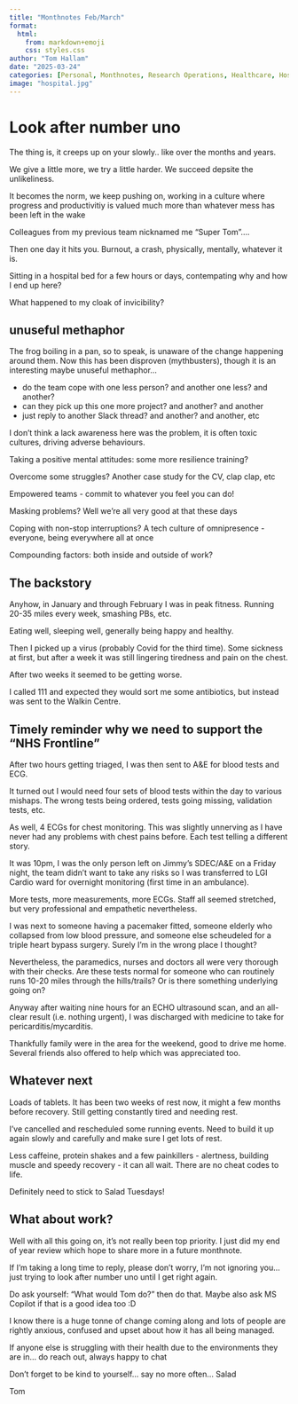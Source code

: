 ```yaml
---
title: "Monthnotes Feb/March"
format:
  html:
    from: markdown+emoji
    css: styles.css
author: "Tom Hallam"
date: "2025-03-24"
categories: [Personal, Monthnotes, Research Operations, Healthcare, Hospital, Patients, User Experience, Running, Wellbeing]
image: "hospital.jpg"
---
```


# Look after number uno

The thing is, it creeps up on your slowly.. like over the months and years.

We give a little more, we try a little harder. We succeed depsite the unlikeliness.

It becomes the norm, we keep pushing on, working in a culture where progress and productivitiy is valued much more than whatever mess has been left in the wake

Colleagues from my previous team nicknamed me "Super Tom"....

Then one day it hits you. Burnout, a crash, physically, mentally, whatever it is. 

Sitting in a hospital bed for a few hours or days, contempating why and how I end up here? 

What happened to my cloak of invicibility?

## unuseful methaphor

The frog boiling in a pan, so to speak, is unaware of the change happening around them. Now this has been disproven (mythbusters), though it is an interesting maybe unuseful methaphor...

* do the team cope with one less person? and another one less? and another? 
* can they pick up this one more project? and another? and another
* just reply to another Slack thread? and another? and another, etc

I don't think a lack awareness here was the problem, it is often toxic cultures, driving adverse behaviours. 

Taking a positive mental attitudes: some more resilience training?
 
Overcome some struggles? Another case study for the CV, clap clap, etc

Empowered teams - commit to whatever you feel you can do!

Masking problems? Well we're all very good at that these days

Coping with non-stop interruptions? A tech culture of omnipresence - everyone, being everywhere all at once

Compounding factors: both inside and outside of work?

## The backstory 

Anyhow, in January and through February I was in peak fitness. Running 20-35 miles every week, smashing PBs, etc. 

Eating well, sleeping well, generally being happy and healthy. 

Then I picked up a virus (probably Covid for the third time). Some sickness at first, but after a week it was still lingering tiredness and pain on the chest. 

After two weeks it seemed to be getting worse. 

I called 111 and expected they would sort me some antibiotics, but instead was sent to the Walkin Centre. 

## Timely reminder why we need to support the "NHS Frontline"

After two hours getting triaged, I was then sent to A&E for blood tests and ECG. 

It turned out I would need four sets of blood tests within the day to various mishaps. The wrong tests being ordered, tests going missing, validation tests, etc. 

As well, 4 ECGs for chest monitoring. This was slightly unnerving as I have never had any problems with chest pains before. Each test telling a different story.

It was 10pm, I was the only person left on Jimmy's SDEC/A&E on a Friday night, the team didn't want to take any risks so I was transferred to LGI Cardio ward for overnight monitoring (first time in an ambulance). 

More tests, more measurements, more ECGs. Staff all seemed stretched, but very professional and empathetic nevertheless. 

I was next to someone having a pacemaker fitted, someone elderly who collapsed from low blood pressure, and someone else scheudeled for a triple heart bypass surgery. Surely I'm in the wrong place I thought?

Nevertheless, the paramedics, nurses and doctors all were very thorough with their checks. Are these tests normal for someone who can routinely runs 10-20 miles through the hills/trails? Or is there something underlying going on?

Anyway after waiting nine hours for an ECHO ultrasound scan, and an all-clear result (i.e. nothing urgent), I was discharged with medicine to take for pericarditis/mycarditis. 

Thankfully family were in the area for the weekend, good to drive me home. Several friends also offered to help which was appreciated too.

## Whatever next 

Loads of tablets. It has been two weeks of rest now, it might a few months before recovery. Still getting constantly tired and needing rest. 

I've cancelled and rescheduled some running events. Need to build it up again slowly and carefully and make sure I get lots of rest. 

Less caffeine, protein shakes and a few painkillers - alertness, building muscle and speedy recovery - it can all wait. There are no cheat codes to life. 

Definitely need to stick to Salad Tuesdays!

## What about work? 

Well with all this going on, it's not really been top priority. I just did my end of year review which hope to share more in a future monthnote.

If I'm taking a long time to reply, please don't worry, I'm not ignoring you... just trying to look after number uno until I get right again.

Do ask yourself: "What would Tom do?" then do that. Maybe also ask MS Copilot if that is a good idea too :D

I know there is a huge tonne of change coming along and lots of people are rightly anxious, confused and upset about how it has all being managed.

If anyone else is struggling with their health due to the environments they are in... do reach out, always happy to chat

Don't forget to be kind to yourself... say no more often... Salad

Tom
